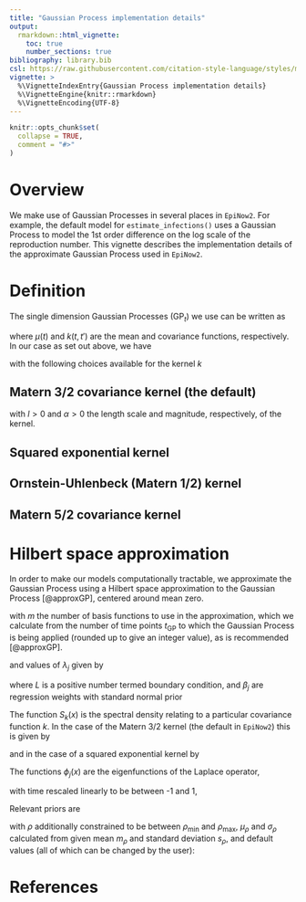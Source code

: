 ```yaml
---
title: "Gaussian Process implementation details"
output:
  rmarkdown::html_vignette:
    toc: true
    number_sections: true
bibliography: library.bib
csl: https://raw.githubusercontent.com/citation-style-language/styles/master/apa-numeric-superscript-brackets.csl
vignette: >
  %\VignetteIndexEntry{Gaussian Process implementation details}
  %\VignetteEngine{knitr::rmarkdown}
  %\VignetteEncoding{UTF-8}
---
```


```r
knitr::opts_chunk$set(
  collapse = TRUE,
  comment = "#>"
)
```

# Overview

We make use of Gaussian Processes in several places in `EpiNow2`. For example, the default model for `estimate_infections()` uses a Gaussian Process to model the 1st order difference on the log scale of the reproduction number. This vignette describes the implementation details of the approximate Gaussian Process used in `EpiNow2`.

# Definition

The single dimension Gaussian Processes ($\mathrm{GP}_t$) we use can be written as

\begin{equation}
\mathcal{GP}(\mu(t), k(t, t'))
\end{equation}

where $\mu(t)$ and $k(t,t')$ are the mean and covariance functions, respectively.
In our case as set out above, we have

\begin{equation}
\mu(t) \equiv 0 \\
k(t,t') = k(|t - t'|) = k(\Delta t)
\end{equation}

with the following choices available for the kernel $k$

## Matern 3/2 covariance kernel (the default)

\begin{equation}
k(\Delta t) = \alpha \left( 1 + \frac{\sqrt{3} \Delta t}{l} \right) \exp \left( - \frac{\sqrt{3} \Delta t}{l}\right)
\end{equation}

with $l>0$ and $\alpha > 0$ the length scale and magnitude, respectively, of the kernel.

## Squared exponential kernel

\begin{equation}
k(\Delta t) = \alpha \exp \left( - \frac{1}{2} \frac{(\Delta t^2)}{l^2} \right)
\end{equation}

## Ornstein-Uhlenbeck (Matern 1/2) kernel

\begin{equation}
k(\Delta t) = \alpha \exp{\left( - \frac{\Delta t}{2 l^2}  \right)}
\end{equation}

## Matern 5/2 covariance kernel

\begin{equation}
k(\Delta t) = \alpha \left( 1 + \frac{\sqrt{5} \Delta t}{l} + \frac{5}{3} \left(\frac{\Delta t}{l} \right)^2 \right) \exp \left( - \frac{\sqrt{5} \Delta t}{l}\right)
\end{equation}

# Hilbert space approximation

In order to make our models computationally tractable, we approximate the Gaussian Process using a Hilbert space approximation to the Gaussian Process [@approxGP], centered around mean zero.

\begin{equation}
\mathcal{GP}(0, k(\Delta t)) \approx \sum_{j=1}^m \left(S_k(\sqrt{\lambda_j}) \right)^\frac{1}{2} \phi_j(t) \beta_j
\end{equation}

with $m$ the number of basis functions to use in the approximation, which we calculate from the number of time points $t_\mathrm{GP}$ to which the Gaussian Process is being applied (rounded up to give an integer value), as is recommended [@approxGP].

\begin{equation}
m = b t_\mathrm{GP}
\end{equation}

and values of $\lambda_j$ given by

\begin{equation}
\lambda_j = \left( \frac{j \pi}{2 L} \right)^2
\end{equation}

where $L$ is a positive number termed boundary condition, and $\beta_{j}$ are regression weights with standard normal prior

\begin{equation}
\beta_j \sim \mathcal{Normal}(0, 1)
\end{equation}

The function $S_k(x)$ is the spectral density relating to a particular covariance function $k$. In the case of the Matern 3/2 kernel (the default in `EpiNow2`) this is given by

\begin{equation}
S_k(x) = 4 \alpha^2 \left( \frac{\sqrt{3}}{\rho}\right)^3 \left(\left( \frac{\sqrt{3}}{\rho} \right)^2 + w^2 \right)^{-2}
\end{equation}

and in the case of a squared exponential kernel by

\begin{equation}
S_k(x) = \alpha^2 \sqrt{2\pi} \rho \exp \left( -\frac{1}{2} \rho^2 w^2 \right)
\end{equation}

The functions $\phi_{j}(x)$ are the eigenfunctions of the Laplace operator,

\begin{equation}
\phi_j(t) = \frac{1}{\sqrt{L}} \sin\left(\sqrt{\lambda_j} (t^* + L)\right)
\end{equation}

with time rescaled linearly to be between -1 and 1,

\begin{equation}
t^* = \frac{t - \frac{1}{2}t_\mathrm{GP}}{\frac{1}{2}t_\mathrm{GP}}
\end{equation}

Relevant priors are

\begin{align}
\alpha &\sim \mathcal{Normal}(0, \sigma_{\alpha}) \\
\rho   &\sim \mathcal{LogNormal} (\mu_\rho, \sigma_\rho)\\
\end{align}

with $\rho$ additionally constrained to be between $\rho_\mathrm{min}$ and $\rho_\mathrm{max}$, $\mu_{\rho}$ and $\sigma_\rho$ calculated from given mean $m_{\rho}$ and standard deviation $s_\rho$, and default values (all of which can be changed by the user):

\begin{align}
b &= 0.2 \\
L &= 1.5 \\
m_\rho &= 21 \\
s_\rho &= 7 \\
\rho_\mathrm{min} &= 0\\
\rho_\mathrm{max} &= 60\\
\sigma_\alpha &= 0.05\\
\end{align}

# References
